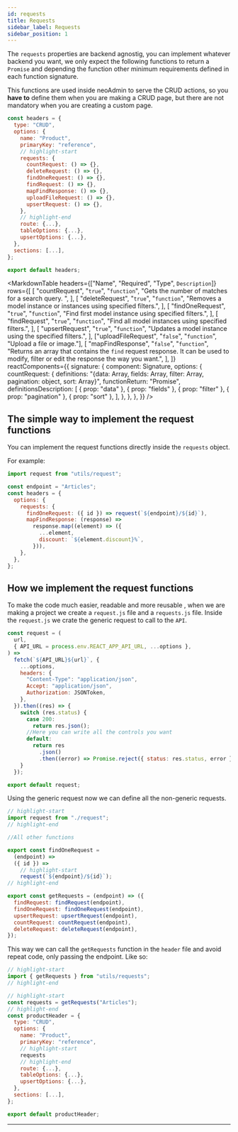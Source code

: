 ---
id: requests
title: Requests
sidebar_label: Requests
sidebar_position: 1
---


The `requests` properties are backend agnostig, you can implement whatever backend you want, we only expect the following functions to return a `Promise` and depending the function other minimum requirements defined in each function signature.

This functions are used inside neoAdmin to serve the CRUD actions, so you **have to** define them when you are making a CRUD page, but there are not mandatory when you are creating a custom page.

<!-- ADD LINKS TO `request` and `requests` file -->

```js
const headers = {
  type: "CRUD",
  options: {
    name: "Product",
    primaryKey: "reference",
    // highlight-start
    requests: {
      countRequest: () => {},
      deleteRequest: () => {},
      findOneRequest: () => {},
      findRequest: () => {},
      mapFindResponse: () => {},
      uploadFileRequest: () => {},
      upsertRequest: () => {},
    },
    // highlight-end
    route: {...},
    tableOptions: {...},
    upsertOptions: {...},
  },
  sections: [...],
};

export default headers;
```

<MarkdownTable
  headers={["Name", "Required", "Type", `Description`]}
  rows={[
    [
      "countRequest",
      "`true`",
      "`function`",
      "Gets the number of matches for a search query. <rc cn=signature o=countRequest />",
    ],
    [
      "deleteRequest",
      "`true`",
      "`function`",
      "Removes a model instance or instances using specified filters.",
    ],
    [
      "findOneRequest",
      "`true`",
      "`function`",
      "Find first model instance using specified filters.",
    ],
    [
      "findRequest",
      "`true`",
      "`function`",
      "Find all model instances using specified filters.",
    ],
    [
      "upsertRequest",
      "`true`",
      "`function`",
      "Updates a model instance using the specified filters.",
    ],
    ["uploadFileRequest", "`false`", "`function`", "Upload a file or image."],
    [
      "mapFindResponse",
      "`false`",
      "`function`",
      "Returns an array that contains the `find` request response. It can be used to modify, filter or edit the response the way you want.",
    ],
  ]}
  reactComponents={{
    signature: {
      component: Signature,
      options: {
        countRequest: {
          definitions:
            "{data: Array, fields: Array, filter: Array, pagination: object, sort: Array}",
          functionReturn: "Promise",
          definitionsDescription: [
            { prop: "data" },
            { prop: "fields" },
            { prop: "filter" },
            { prop: "pagination" },
            { prop: "sort" },
          ],
        },
      },
    },
  }}
/>

## The simple way to implement the request functions

You can implement the request functions directly inside the `requests` object.

For example:

```js
import request from "utils/request";

const endpoint = "Articles";
const headers = {
  options: {
    requests: {
      findOneRequest: ({ id }) => request(`${endpoint}/${id}`),
      mapFindResponse: (response) =>
        response.map((element) => ({
          ...element,
          discount: `${element.discount}%`,
        })),
    },
  },
};
```

## How we implement the request functions

To make the code much easier, readable and more reusable , when we are making a project we create a `request.js` file and a `requests.js` file. Inside the `request.js` we crate the generic request to call to the `API`.

```js title="/src/utils/request.js"
const request = (
  url,
  { API_URL = process.env.REACT_APP_API_URL, ...options },
) =>
  fetch(`${API_URL}${url}`, {
    ...options,
    headers: {
      "Content-Type": "application/json",
      Accept: "application/json",
      Authorization: JSONToken,
    },
  }).then((res) => {
    switch (res.status) {
      case 200:
        return res.json();
      //Here you can write all the controls you want
      default:
        return res
          .json()
          .then((error) => Promise.reject({ status: res.status, error }));
    }
  });

export default request;
```

Using the generic request now we can define all the non-generic requests.

```js title="/src/utils/requests.js"
// highlight-start
import request from "./request";
// highlight-end

//All other functions

export const findOneRequest =
  (endpoint) =>
  ({ id }) =>
    // highlight-start
    request(`${endpoint}/${id}`);
// highlight-end

export const getRequests = (endpoint) => ({
  findRequest: findRequest(endpoint),
  findOneRequest: findOneRequest(endpoint),
  upsertRequest: upsertRequest(endpoint),
  countRequest: countRequest(endpoint),
  deleteRequest: deleteRequest(endpoint),
});
```

This way we can call the `getRequests` function in the `header` file and avoid repeat code, only passing the endpoint. Like so:

```js title="/src/pages/Products/productHeader.js"
// highlight-start
import { getRequests } from "utils/requests";
// highlight-end

// highlight-start
const requests = getRequests("Articles");
// highlight-end
const productHeader = {
  type: "CRUD",
  options: {
    name: "Product",
    primaryKey: "reference",
    // highlight-start
    requests
    // highlight-end
    route: {...},
    tableOptions: {...},
    upsertOptions: {...},
  },
  sections: [...],
};

export default productHeader;
```

---
